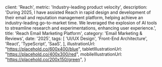 
  client: 'Reach',
  metric: 'Industry-leading product velocity',
  description: 'During 2025, I have assisted Reach in rapid design and development of their email and reputation management platform, helping achieve an industry-leading go-to-market time. We leveraged the explosion of AI tools to streamline research and experimentations, enhancing user experience.',
  title: 'Reach Email Marketing Platform',
  category: 'Email Marketing & Reviews',
  date: '2025',
  tags: [
    'UI/UX Design',
    'Front-End Architecture',
    'React',
    'TypeScript',
    'SaaS',
  ],
  illustrationUrl: "https://placehold.co/600x400/blue",
  tabletIllustrationUrl: "https://placehold.co/400x300/red",
  mobileIllustrationUrl: "https://placehold.co/200x150/green",
}

<ProjectMetadata
  client={metadata.client}
  metric={metadata.metric}
  category={metadata.category}
  date={metadata.date}
  tags={metadata.tags}
/>
